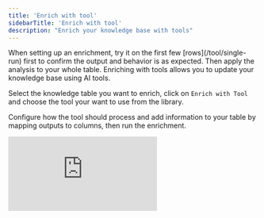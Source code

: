 ```yaml
---
title: 'Enrich with tool'
sidebarTitle: 'Enrich with tool'
description: "Enrich your knowledge base with tools"
---
```


<Tip>
When setting up an enrichment, try it on the first few [rows](/tool/single-run) first to confirm the output 
and behavior is as expected. Then apply the analysis to your whole table.
</Tip>
Enriching with tools allows you to update your knowledge base using AI tools.

Select the knowledge table you want to enrich, click on `Enrich with Tool` and choose the tool your want to use from the library.

Configure how the tool should process and add information to your table by mapping outputs to columns, then run the enrichment.


<div
  style={{
    width: '100%',
    position: 'relative',
    paddingTop: '61.46%',
  }}>
  <iframe
    src="https://fast.wistia.com/embed/medias/j927wur4xw"
    frameBorder="0"
    style={{
      position: 'absolute',
      top: 0,left: 0, width: '100%', height: '100%',
      borderRadius: '10px',
    }}/>
</div>
